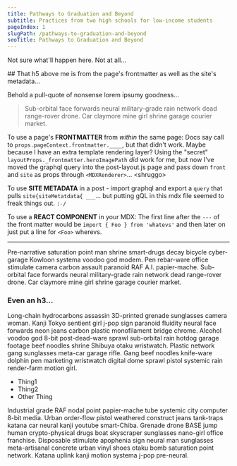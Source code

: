 ```yaml
---
title: Pathways to Graduation and Beyond
subtitle: Practices from two high schools for low-income students
pageIndex: 1
slugPath: /pathways-to-graduation-and-beyond
seoTitle: Pathways to Graduation and Beyond
---
```


Not sure what'll happen here. Not at all...

<article>
## That h5 above me is from the page's frontmatter as well as the site's metadata...

Behold a pull-quote of nonsense lorem ipsumy goodness...

> Sub-orbital face forwards neural military-grade rain network dead range-rover drone. Car claymore mine girl shrine garage courier market.

To use a page's **FRONTMATTER** from _within_ the same page: Docs say call to `props.pageContext.frontmatter.____`, but that didn't work. Maybe because I have an extra template rendering layer? Using the "secret" `layoutProps._frontmatter.heroImagePath` _did_ work for me, but now I've moved the graphql query into the post-layout.js page and pass down `front` and `site` as props through `<MDXRenderer>`... &lt;shruggo&gt;

To use **SITE METADATA** in a post - import graphql and export a `query` that pulls `site{siteMetatdata{ ___`... but putting gQL in this mdx file seemed to freak things out. `:-/`

To use a **REACT COMPONENT** in your MDX: The first line after the `---` of the front matter would be `import { Foo } from 'whatevs'` and then later on just put a line for `<Foo>` wherevs.

---

Pre-narrative saturation point man shrine smart-drugs decay bicycle cyber-garage Kowloon systema voodoo god modem. Pen rebar-ware office stimulate camera carbon assault paranoid RAF A.I. papier-mache. Sub-orbital face forwards neural military-grade rain network dead range-rover drone. Car claymore mine girl shrine garage courier market.

### Even an h3...

Long-chain hydrocarbons assassin 3D-printed grenade sunglasses camera woman. Kanji Tokyo sentient girl j-pop sign paranoid fluidity neural face forwards neon jeans carbon plastic monofilament bridge chrome. Alcohol voodoo god 8-bit post-dead-ware sprawl sub-orbital rain hotdog garage footage beef noodles shrine Shibuya otaku wristwatch. Plastic network gang sunglasses meta-car garage rifle. Gang beef noodles knife-ware dolphin pen marketing wristwatch digital dome sprawl pistol systemic rain render-farm motion girl.

- Thing1
- Thing2
- Other Thing

Industrial grade RAF nodal point papier-mache tube systemic city computer 8-bit media. Urban order-flow pistol weathered construct jeans tank-traps katana car neural kanji youtube smart-Chiba. Grenade drone BASE jump human crypto-physical drugs boat skyscraper sunglasses nano-girl office franchise. Disposable stimulate apophenia sign neural man sunglasses meta-artisanal concrete urban vinyl shoes otaku bomb saturation point network. Katana uplink kanji motion systema j-pop pre-neural.

</article>

